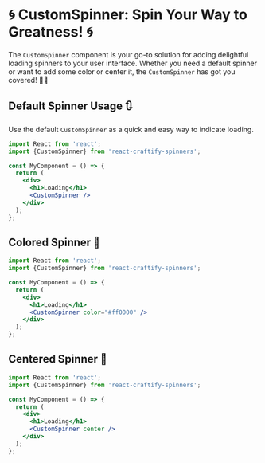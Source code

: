 
<Meta title="Spinners/CustomSpinner" component={CustomSpinner} />

# 🌀 CustomSpinner: Spin Your Way to Greatness! 🌀

The `CustomSpinner` component is your go-to solution for adding delightful loading spinners to your user interface. Whether you need a default spinner or want to add some color or center it, the `CustomSpinner` has got you covered! 🚀🎨

## Default Spinner Usage 🔃

Use the default `CustomSpinner` as a quick and easy way to indicate loading.

```jsx
import React from 'react';
import {CustomSpinner} from 'react-craftify-spinners';

const MyComponent = () => {
  return (
    <div>
      <h1>Loading</h1>
      <CustomSpinner />
    </div>
  );
};

```

## Colored Spinner 🌈

```jsx
import React from 'react';
import {CustomSpinner} from 'react-craftify-spinners';

const MyComponent = () => {
  return (
    <div>
      <h1>Loading</h1>
      <CustomSpinner color="#ff0000" />
    </div>
  );
};
```

## Centered Spinner 🎯

```jsx
import React from 'react';
import {CustomSpinner} from 'react-craftify-spinners';

const MyComponent = () => {
  return (
    <div>
      <h1>Loading</h1>
      <CustomSpinner center />
    </div>
  );
};

```
